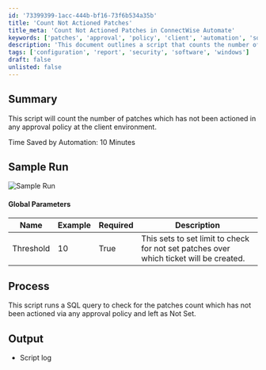 ```yaml
---
id: '73399399-1acc-444b-bf16-73f6b534a35b'
title: 'Count Not Actioned Patches'
title_meta: 'Count Not Actioned Patches in ConnectWise Automate'
keywords: ['patches', 'approval', 'policy', 'client', 'automation', 'sql', 'tickets']
description: 'This document outlines a script that counts the number of patches that have not been actioned in any approval policy within a client environment. It highlights the time saved by automation and provides details on global parameters and the process involved in executing the script.'
tags: ['configuration', 'report', 'security', 'software', 'windows']
draft: false
unlisted: false
---
```

## Summary

This script will count the number of patches which has not been actioned in any approval policy at the client environment.

Time Saved by Automation: 10 Minutes

## Sample Run

![Sample Run](../../../static/img/Patch-Not-Set---Count/image_1.png)

#### Global Parameters

| Name      | Example | Required | Description                                                                                      |
|-----------|---------|----------|--------------------------------------------------------------------------------------------------|
| Threshold | 10      | True     | This sets to set limit to check for not set patches over which ticket will be created.          |

## Process

This script runs a SQL query to check for the patches count which has not been actioned via any approval policy and left as Not Set.

## Output

- Script log











